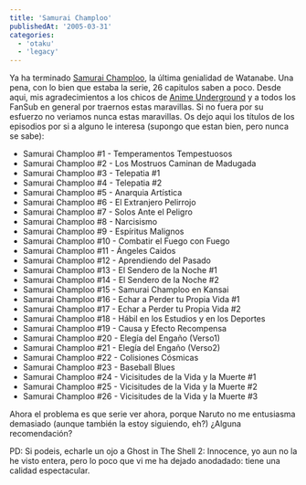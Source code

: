 ```yaml
---
title: 'Samurai Champloo'
publishedAt: '2005-03-31'
categories:
  - 'otaku'
  - 'legacy'
---
```


Ya ha terminado [Samurai Champloo](http://www.samuraichamploo.com/), la última genialidad de Watanabe. Una pena, con lo bien que estaba la serie, 26 capitulos saben a poco. Desde aqui, mis agradecimientos a los chicos de [Anime Underground](http://www.aunder.net/) y a todos los FanSub en general por traernos estas maravillas. Si no fuera por su esfuerzo no veriamos nunca estas maravillas. Os dejo aqui los títulos de los episodios por si a alguno le interesa (supongo que estan bien, pero nunca se sabe):

- Samurai Champloo #1 - Temperamentos Tempestuosos
- Samurai Champloo #2 - Los Mostruos Caminan de Madugada
- Samurai Champloo #3 - Telepatia #1
- Samurai Champloo #4 - Telepatia #2
- Samurai Champloo #5 - Anarquia Artística
- Samurai Champloo #6 - El Extranjero Pelirrojo
- Samurai Champloo #7 - Solos Ante el Peligro
- Samurai Champloo #8 - Narcisismo
- Samurai Champloo #9 - Espíritus Malignos
- Samurai Champloo #10 - Combatir el Fuego con Fuego
- Samurai Champloo #11 - Ángeles Caidos
- Samurai Champloo #12 - Aprendiendo del Pasado
- Samurai Champloo #13 - El Sendero de la Noche #1
- Samurai Champloo #14 - El Sendero de la Noche #2
- Samurai Champloo #15 - Samurai Champloo en Kansai
- Samurai Champloo #16 - Echar a Perder tu Propia Vida #1
- Samurai Champloo #17 - Echar a Perder tu Propia Vida #2
- Samurai Champloo #18 - Hábil en los Estudios y en los Deportes
- Samurai Champloo #19 - Causa y Efecto Recompensa
- Samurai Champloo #20 - Elegía del Engaño (Verso1)
- Samurai Champloo #21 - Elegía del Engaño (Verso2)
- Samurai Champloo #22 - Colisiones Cósmicas
- Samurai Champloo #23 - Baseball Blues
- Samurai Champloo #24 - Vicisitudes de la Vida y la Muerte #1
- Samurai Champloo #25 - Vicisitudes de la Vida y la Muerte #2
- Samurai Champloo #26 - Vicisitudes de la Vida y la Muerte #3

Ahora el problema es que serie ver ahora, porque Naruto no me entusiasma demasiado (aunque también la estoy siguiendo, eh?) ¿Alguna recomendación?

PD: Si podeis, echarle un ojo a Ghost in The Shell 2: Innocence, yo aun no la he visto entera, pero lo poco que vi me ha dejado anodadado: tiene una calidad espectacular.
